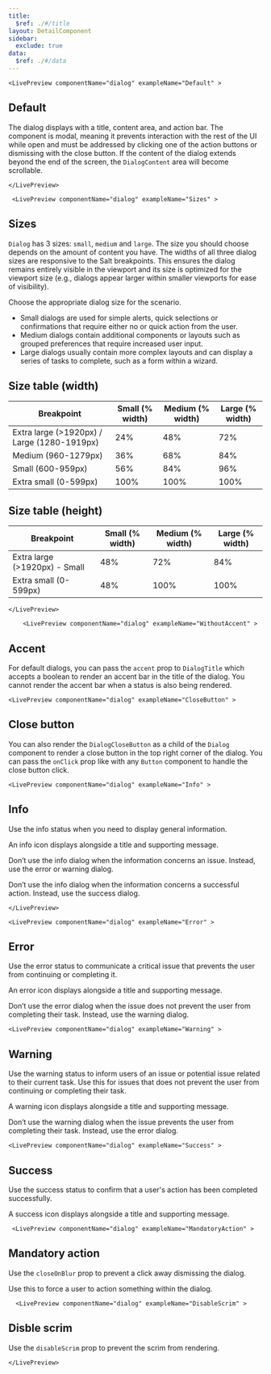 ```yaml
---
title:
  $ref: ./#/title
layout: DetailComponent
sidebar:
  exclude: true
data:
  $ref: ./#/data
---
```


<LivePreviewControls>

    <LivePreview componentName="dialog" exampleName="Default" >

## Default

The dialog displays with a title, content area, and action bar. The component is modal, meaning it prevents interaction with the rest of the UI while open and must be addressed by clicking one of the action buttons or dismissing with the close button. If the content of the dialog extends beyond the end of the screen, the `DialogContent` area will become scrollable.

    </LivePreview>

     <LivePreview componentName="dialog" exampleName="Sizes" >

## Sizes

`Dialog` has 3 sizes: `small`, `medium` and `large`. The size you should choose depends on the amount of content you have. The widths of all three dialog sizes are responsive to the Salt breakpoints. This ensures the dialog remains entirely visible in the viewport and its size is optimized for the viewport size (e.g., dialogs appear larger within smaller viewports for ease of visibility).

Choose the appropriate dialog size for the scenario.

- Small dialogs are used for simple alerts, quick selections or confirmations that require either no or quick action from the user.
- Medium dialogs contain additional components or layouts such as grouped preferences that require increased user input.
- Large dialogs usually contain more complex layouts and can display a series of tasks to complete, such as a form within a wizard.

## Size table (width)

| **Breakpoint**                              | **Small (% width)** | **Medium (% width)** | **Large (% width)** |
| ------------------------------------------- | ------------------- | -------------------- | ------------------- |
| Extra large (>1920px) / Large (1280-1919px) | 24%                 | 48%                  | 72%                 |
| Medium (960-1279px)                         | 36%                 | 68%                  | 84%                 |
| Small (600-959px)                           | 56%                 | 84%                  | 96%                 |
| Extra small (0-599px)                       | 100%                | 100%                 | 100%                |

## Size table (height)

| **Breakpoint**                | **Small (% width)** | **Medium (% width)** | **Large (% width)** |
| ----------------------------- | ------------------- | -------------------- | ------------------- |
| Extra large (>1920px) - Small | 48%                 | 72%                  | 84%                 |
| Extra small (0-599px)         | 48%                 | 100%                 | 100%                |

    </LivePreview>

        <LivePreview componentName="dialog" exampleName="WithoutAccent" >

## Accent

For default dialogs, you can pass the `accent` prop to `DialogTitle` which accepts a boolean to render an accent bar in the title of the dialog. You cannot render the accent bar when a status is also being rendered.
</LivePreview>

    <LivePreview componentName="dialog" exampleName="CloseButton" >

## Close button

You can also render the `DialogCloseButton` as a child of the `Dialog` component to render a close button in the top right corner of the dialog. You can pass the `onClick` prop like with any `Button` component to handle the close button click.

</LivePreview>

    <LivePreview componentName="dialog" exampleName="Info" >

## Info

Use the info status when you need to display general information.

An info icon displays alongside a title and supporting message.

Don’t use the info dialog when the information concerns an issue. Instead, use the error or warning dialog.

Don’t use the info dialog when the information concerns a successful action. Instead, use the success dialog.

    </LivePreview>

    <LivePreview componentName="dialog" exampleName="Error" >

## Error

Use the error status to communicate a critical issue that prevents the user from continuing or completing it.

An error icon displays alongside a title and supporting message.

Don’t use the error dialog when the issue does not prevent the user from completing their task. Instead, use the warning dialog.
</LivePreview>

    <LivePreview componentName="dialog" exampleName="Warning" >

## Warning

Use the warning status to inform users of an issue or potential issue related to their current task. Use this for issues that does not prevent the user from continuing or completing their task.

A warning icon displays alongside a title and supporting message.

Don’t use the warning dialog when the issue prevents the user from completing their task. Instead, use the error dialog.
</LivePreview>

    <LivePreview componentName="dialog" exampleName="Success" >

## Success

Use the success status to confirm that a user's action has been completed successfully.

A success icon displays alongside a title and supporting message.
</LivePreview>

     <LivePreview componentName="dialog" exampleName="MandatoryAction" >

## Mandatory action

Use the `closeOnBlur` prop to prevent a click away dismissing the dialog.

Use this to force a user to action something within the dialog.
</LivePreview>

      <LivePreview componentName="dialog" exampleName="DisableScrim" >

## Disble scrim

Use the `disableScrim` prop to prevent the scrim from rendering.

    </LivePreview>

</LivePreviewControls>
